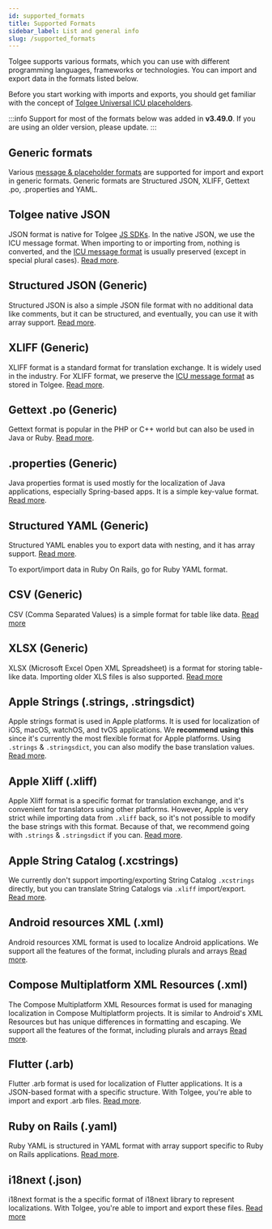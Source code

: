 ```yaml
---
id: supported_formats
title: Supported Formats
sidebar_label: List and general info
slug: /supported_formats
---
```


Tolgee supports various formats, which you can use with different programming languages, frameworks or technologies.
You can import and export data in the formats listed below.

Before you start working with imports and exports, you should get familiar with the concept of [Tolgee Universal ICU placeholders](/platform/translation_process/tolgee_universal_icu_placeholders).

:::info
Support for most of the formats below was added in **v3.49.0**. If you are using an older version, please update.
:::

## Generic formats

Various [message & placeholder formats](message_placeholder_format.mdx)
are supported for import and export in generic formats. Generic formats are Structured JSON, XLIFF, Gettext .po,
.properties and YAML.

## Tolgee native JSON

JSON format is native for Tolgee [JS SDKs](/js-sdk). In the native JSON, we use the ICU message format. When importing to or importing
from, nothing is converted, and the [ICU message format](/platform/translation_process/icu_message_format)
is usually preserved (except in special plural cases). [Read more](./native_json.mdx).

## Structured JSON (Generic)

Structured JSON is also a simple JSON file format with no additional data like comments, but it can be structured,
and eventually, you can use it with array support. [Read more](./structured_json.mdx).

## XLIFF (Generic)

XLIFF format is a standard format for translation exchange. It is widely used in the industry. For XLIFF format,
we preserve the [ICU message format](/platform/translation_process/icu_message_format)
as stored in Tolgee. [Read more](xliff.mdx).

## Gettext .po (Generic)

Gettext format is popular in the PHP or C++ world but can also be used in Java or Ruby. [Read more](po.mdx).

## .properties (Generic)

Java properties format is used mostly for the localization of Java applications, especially Spring-based apps.
It is a simple key-value format.
[Read more](properties.mdx).

## Structured YAML (Generic)
Structured YAML enables you to export data with nesting, and it has array support. [Read more](structured_yaml.mdx).

To export/import data in Ruby On Rails, go for Ruby YAML format.

## CSV (Generic)

CSV (Comma Separated Values) is a simple format for table like data.
[Read more](csv.mdx)

## XLSX (Generic)

XLSX (Microsoft Excel Open XML Spreadsheet) is a format for storing table-like data.
Importing older XLS files is also supported.
[Read more](xlsx.mdx)

## Apple Strings (.strings, .stringsdict)

Apple strings format is used in Apple platforms. It is used for localization of iOS, macOS, watchOS, and tvOS applications.
We **recommend using this** since it's currently the most flexible format for Apple platforms. Using `.strings` &
`.stringsdict`, you can also modify the base translation values. [Read more](apple_strings.mdx).

## Apple Xliff (.xliff)

Apple Xliff format is a specific format for translation exchange, and it's convenient for translators using other platforms.
However, Apple is very strict while importing data from `.xliff` back, so it's not possible to modify the base strings
with this format. Because of that, we recommend going with `.strings` & `.stringsdict` if you can. [Read more](apple_xliff.mdx).

## Apple String Catalog (.xcstrings)

We currently don't support importing/exporting String Catalog `.xcstrings` directly, but you can translate String Catalogs via
`.xliff` import/export. [Read more](apple_xliff.mdx).

## Android resources XML (.xml)

Android resources XML format is used to localize Android applications.
We support all the features of the format, including plurals and arrays [Read more](android_xml.mdx).

## Compose Multiplatform XML Resources (.xml)

The Compose Multiplatform XML Resources format is used for managing localization in Compose Multiplatform projects.
It is similar to Android's XML Resources but has unique differences in formatting and escaping.
We support all the features of the format, including plurals and arrays [Read more](compose_multiplatform_xml.mdx).

## Flutter (.arb)

Flutter .arb format is used for localization of Flutter applications. It is a JSON-based format with a specific structure.
With Tolgee, you're able to import and export .arb files. [Read more](flutter_arb.mdx).

## Ruby on Rails (.yaml)
Ruby YAML is structured in YAML format with array support specific to Ruby on Rails applications.
[Read more](ruby_yaml.mdx).

## i18next (.json)

i18next format is the a specific format of i18next library to represent localizations. With Tolgee, you're able to import and export these files. [Read more](i18next_json.mdx)
